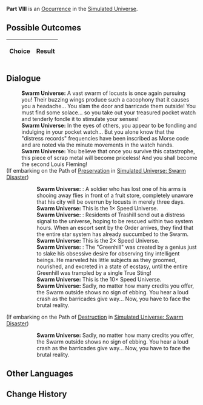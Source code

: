 {{Simulated Universe Event Infobox
|title         = Part VIII
|image         = 1.png
|type          =
|domains_su    = 
|domains_ext   = 
|domains_swarm = 
|domains_gng   = 
|requirements  =
|prev          = 
|next          = 
|indexRewards  =
|characters    = 
}}
'''Part VIII''' is an [[Simulated Universe/Occurrence|Occurrence]] in the [[Simulated Universe]].

==Possible Outcomes==
{| class="article-table"
!Choice
!Result

|}

<!--
==Gameplay Notes==

-->
==Dialogue==
{{Dialogue Start}}
:'''Swarm Universe:''' A vast swarm of locusts is once again pursuing you! Their buzzing wings produce such a cacophony that it causes you a headache... You slam the door and barricade them outside! You must find some solace... so you take out your treasured pocket watch and tenderly fondle it to stimulate your senses!
:'''Swarm Universe:''' In the eyes of others, you appear to be fondling and indulging in your pocket watch... But you alone know that the "distress records" frequencies have been inscribed as Morse code and are noted via the minute movements in the watch hands.
:'''Swarm Universe:''' You believe that once you survive this catastrophe, this piece of scrap metal will become priceless! And you shall become the second Louis Fleming!
;(If embarking on the Path of [[Simulated Universe/Paths#Preservation|Preservation]] in [[Simulated Universe: Swarm Disaster]])
:{{SU Special Dialogue|Preservation|Let me hear its voice...|I want to fast-track my progress towards financial freedom!}}
::'''Swarm Universe:''' {{Color|Keyword|A signal from an Elothean city guard}}: A soldier who has lost one of his arms is shooing away flies in front of a fruit store, completely unaware that his city will be overrun by locusts in merely three days.
::'''Swarm Universe:''' This is the 1&times; Speed Universe.
::'''Swarm Universe:''' {{Color|Keyword|A signal from the Synesthesia Center on Trashill}}: Residents of Trashill send out a distress signal to the universe, hoping to be rescued within two system hours. When an escort sent by the Order arrives, they find that the entire star system has already succumbed to the Swarm.
::'''Swarm Universe:''' This is the 2&times; Speed Universe.
::'''Swarm Universe:''' {{Color|Keyword|A signal from the microbes on the potted plant "Greenhill"}}: The "Greenhill" was created by a genius just to slake his obsessive desire for observing tiny intelligent beings. He marveled his little subjects as they groomed, nourished, and excreted in a state of ecstasy, until the entire Greenhill was trampled by a single True Sting!
::'''Swarm Universe:''' This is the 10&times; Speed Universe.
::'''Swarm Universe:''' Sadly, no matter how many credits you offer, the Swarm outside shows no sign of ebbing. You hear a loud crash as the barricades give way... Now, you have to face the brutal reality.
;(If embarking on the Path of [[Simulated Universe/Paths#Destruction|Destruction]] in [[Simulated Universe: Swarm Disaster]])
:{{SU Special Dialogue|Destruction|Break it!|Others' pain shall never become my solace.}}
::'''Swarm Universe:''' Sadly, no matter how many credits you offer, the Swarm outside shows no sign of ebbing. You hear a loud crash as the barricades give way... Now, you have to face the brutal reality.
{{Dialogue End}}

==Other Languages==
{{Other Languages
|en    = Part VIII
|zhs   = 其八
|zht   = 其八
|ja    = その8
|ko    = VIII
|es    = Parte VIII
|fr    = Partie VIII
|ru    = VIII
|th    = ตอน 8
|vi    = Phần 8
|de    = Teil 8
|id    = Bagian VIII
|pt    = Parte VIII
}}

==Change History==
{{Change History|1.0}}
